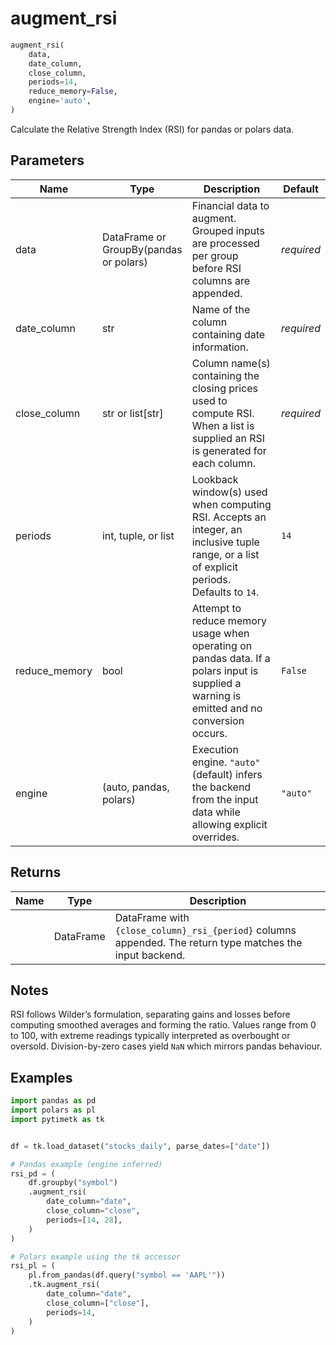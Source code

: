 # augment_rsi { #pytimetk.augment_rsi }

```python
augment_rsi(
    data,
    date_column,
    close_column,
    periods=14,
    reduce_memory=False,
    engine='auto',
)
```

Calculate the Relative Strength Index (RSI) for pandas or polars data.

## Parameters {.doc-section .doc-section-parameters}

| Name          | Type                                   | Description                                                                                                                                  | Default    |
|---------------|----------------------------------------|----------------------------------------------------------------------------------------------------------------------------------------------|------------|
| data          | DataFrame or GroupBy(pandas or polars) | Financial data to augment. Grouped inputs are processed per group before RSI columns are appended.                                           | _required_ |
| date_column   | str                                    | Name of the column containing date information.                                                                                              | _required_ |
| close_column  | str or list\[str\]                     | Column name(s) containing the closing prices used to compute RSI. When a list is supplied an RSI is generated for each column.               | _required_ |
| periods       | int, tuple, or list                    | Lookback window(s) used when computing RSI. Accepts an integer, an inclusive tuple range, or a list of explicit periods. Defaults to ``14``. | `14`       |
| reduce_memory | bool                                   | Attempt to reduce memory usage when operating on pandas data. If a polars input is supplied a warning is emitted and no conversion occurs.   | `False`    |
| engine        | (auto, pandas, polars)                 | Execution engine. ``"auto"`` (default) infers the backend from the input data while allowing explicit overrides.                             | `"auto"`   |

## Returns {.doc-section .doc-section-returns}

| Name   | Type      | Description                                                                                                 |
|--------|-----------|-------------------------------------------------------------------------------------------------------------|
|        | DataFrame | DataFrame with ``{close_column}_rsi_{period}`` columns appended. The return type matches the input backend. |

## Notes {.doc-section .doc-section-notes}

RSI follows Wilder's formulation, separating gains and losses before
computing smoothed averages and forming the ratio. Values range from 0 to
100, with extreme readings typically interpreted as overbought or
oversold. Division-by-zero cases yield ``NaN`` which mirrors pandas
behaviour.

## Examples {.doc-section .doc-section-examples}

```python
import pandas as pd
import polars as pl
import pytimetk as tk


df = tk.load_dataset("stocks_daily", parse_dates=["date"])

# Pandas example (engine inferred)
rsi_pd = (
    df.groupby("symbol")
    .augment_rsi(
        date_column="date",
        close_column="close",
        periods=[14, 28],
    )
)

# Polars example using the tk accessor
rsi_pl = (
    pl.from_pandas(df.query("symbol == 'AAPL'"))
    .tk.augment_rsi(
        date_column="date",
        close_column=["close"],
        periods=14,
    )
)
```